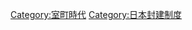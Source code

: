 {{Catnav|頁面分類|各種主題的頁面分類|按國家分類|各國歷史|日本历史}}
{{Catnav|頁面分類|历史|各國歷史|日本历史}}
{{Catnav|頁面分類|历史|各區域的歷史|亚洲历史|日本历史}}
{{Commons category|Sengoku period}}

{{catmore|戰國 (日本)}}

{{Category 日本史}}

[[Category:室町時代|Category:室町時代]]
[[Category:日本封建制度|Category:日本封建制度]]